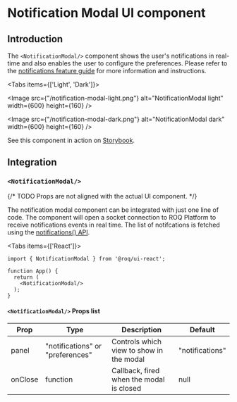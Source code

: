 
# Notification Modal UI component

## Introduction

The `<NotificationModal/>` component shows the user's notifications in real-time and also enables the user to
configure the preferences. Please refer to the [notifications feature guide](/feature-guides/notifications) for more
information and instructions.

<Tabs items={['Light', 'Dark']}><Tab>

<Image
  src={"/notification-modal-light.png"}
  alt="NotificationModal light"
  width={600}
  height={160}
/>

</Tab><Tab>

<Image
  src={"/notification-modal-dark.png"}
  alt="NotificationModal dark"
  width={600}
  height={160}
/>

</Tab></Tabs>

See this component in action on
[Storybook](https://ui.roq.tech/?path=/story/notifications-notificationsmodal--default).

## Integration

### `<NotificationModal/>`

{/* TODO Props are not aligned with the actual UI component. */}

The notification modal component can be integrated with just one line of code. The component will open a socket
connection to ROQ Platform to receive notifications events in real time. The list of notifcations is fetched using the
[notifications() API](/api-doc/notifications-api#notifications).

<Tabs items={['React']}><Tab>

```tsx
import { NotificationModal } from '@roq/ui-react';

function App() {
  return (
    <NotificationModal/>
  );
}
```

#### `<NotificationModal/>` Props list

| Prop    | Type                             | Description                              | Default         |
| ------- | -------------------------------- | ---------------------------------------- | --------------- |
| panel   | "notifications" or "preferences" | Controls which view to show in the modal | "notifications" |
| onClose | function                         | Callback, fired when the modal is closed | null            |

</Tab></Tabs>
